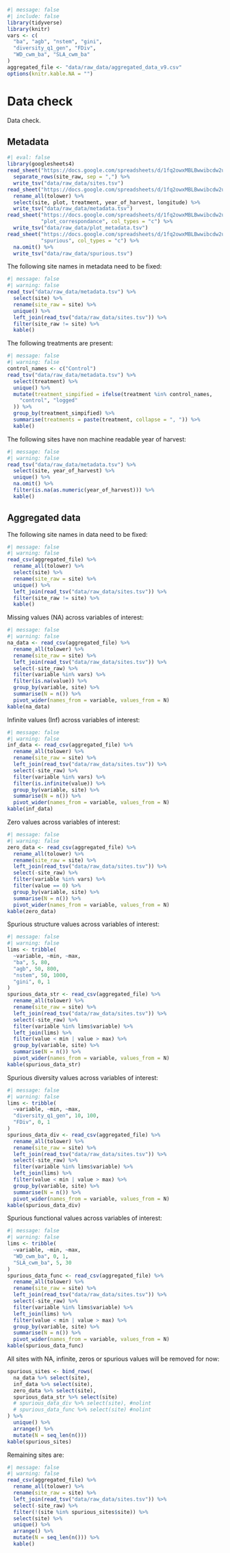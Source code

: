 ```r
#| message: false
#| include: false
library(tidyverse)
library(knitr)
vars <- c(
  "ba", "agb", "nstem", "gini",
  "diversity_q1_gen", "FDiv",
  "WD_cwm_ba", "SLA_cwm_ba"
)
aggregated_file <- "data/raw_data/aggregated_data_v9.csv"
options(knitr.kable.NA = "")
```

# Data check {.unnumbered}

Data check.

## Metadata

```r
#| eval: false
library(googlesheets4)
read_sheet("https://docs.google.com/spreadsheets/d/1fq2owxMBLBwwibcdw2uQQFxnIhsMbaH4Qcj_xUwVvSQ/edit?usp=sharing", 2) %>% # nolint
  separate_rows(site_raw, sep = ",") %>%
  write_tsv("data/raw_data/sites.tsv")
read_sheet("https://docs.google.com/spreadsheets/d/1fq2owxMBLBwwibcdw2uQQFxnIhsMbaH4Qcj_xUwVvSQ/edit?gid=0#gid=0", col_types = "c") %>% # nolint
  rename_all(tolower) %>%
  select(site, plot, treatment, year_of_harvest, longitude) %>%
  write_tsv("data/raw_data/metadata.tsv")
read_sheet("https://docs.google.com/spreadsheets/d/1fq2owxMBLBwwibcdw2uQQFxnIhsMbaH4Qcj_xUwVvSQ/edit?usp=sharing",
           "plot_correspondance", col_types = "c") %>% 
  write_tsv("data/raw_data/plot_metadata.tsv")
read_sheet("https://docs.google.com/spreadsheets/d/1fq2owxMBLBwwibcdw2uQQFxnIhsMbaH4Qcj_xUwVvSQ/edit?usp=sharing",
           "spurious", col_types = "c") %>% 
  na.omit() %>% 
  write_tsv("data/raw_data/spurious.tsv")
```

The following site names in metadata need to be fixed:

```r
#| message: false
#| warning: false
read_tsv("data/raw_data/metadata.tsv") %>%
  select(site) %>%
  rename(site_raw = site) %>%
  unique() %>%
  left_join(read_tsv("data/raw_data/sites.tsv")) %>%
  filter(site_raw != site) %>%
  kable()
```

The following treatments are present:

```r
#| message: false
#| warning: false
control_names <- c("Control")
read_tsv("data/raw_data/metadata.tsv") %>%
  select(treatment) %>%
  unique() %>%
  mutate(treatment_simpified = ifelse(treatment %in% control_names,
    "control", "logged"
  )) %>%
  group_by(treatment_simpified) %>%
  summarise(treatments = paste(treatment, collapse = ", ")) %>%
  kable()
```

The following sites have non machine readable year of harvest:

```r
#| message: false
#| warning: false
read_tsv("data/raw_data/metadata.tsv") %>%
  select(site, year_of_harvest) %>%
  unique() %>%
  na.omit() %>%
  filter(is.na(as.numeric(year_of_harvest))) %>%
  kable()
```

## Aggregated data

The following site names in data need to be fixed:

```r
#| message: false
#| warning: false
read_csv(aggregated_file) %>%
  rename_all(tolower) %>%
  select(site) %>%
  rename(site_raw = site) %>%
  unique() %>%
  left_join(read_tsv("data/raw_data/sites.tsv")) %>%
  filter(site_raw != site) %>%
  kable()
```

Missing values (NA) across variables of interest:

```r
#| message: false
#| warning: false
na_data <- read_csv(aggregated_file) %>%
  rename_all(tolower) %>%
  rename(site_raw = site) %>%
  left_join(read_tsv("data/raw_data/sites.tsv")) %>%
  select(-site_raw) %>%
  filter(variable %in% vars) %>%
  filter(is.na(value)) %>%
  group_by(variable, site) %>%
  summarise(N = n()) %>%
  pivot_wider(names_from = variable, values_from = N)
kable(na_data)
```

Infinite values (Inf) across variables of interest:

```r
#| message: false
#| warning: false
inf_data <- read_csv(aggregated_file) %>%
  rename_all(tolower) %>%
  rename(site_raw = site) %>%
  left_join(read_tsv("data/raw_data/sites.tsv")) %>%
  select(-site_raw) %>%
  filter(variable %in% vars) %>%
  filter(is.infinite(value)) %>%
  group_by(variable, site) %>%
  summarise(N = n()) %>%
  pivot_wider(names_from = variable, values_from = N)
kable(inf_data)
```

Zero values across variables of interest:

```r
#| message: false
#| warning: false
zero_data <- read_csv(aggregated_file) %>%
  rename_all(tolower) %>%
  rename(site_raw = site) %>%
  left_join(read_tsv("data/raw_data/sites.tsv")) %>%
  select(-site_raw) %>%
  filter(variable %in% vars) %>%
  filter(value == 0) %>%
  group_by(variable, site) %>%
  summarise(N = n()) %>%
  pivot_wider(names_from = variable, values_from = N)
kable(zero_data)
```

Spurious structure values across variables of interest:

```r
#| message: false
#| warning: false
lims <- tribble(
  ~variable, ~min, ~max,
  "ba", 5, 80,
  "agb", 50, 800,
  "nstem", 50, 1000,
  "gini", 0, 1
)
spurious_data_str <- read_csv(aggregated_file) %>%
  rename_all(tolower) %>%
  rename(site_raw = site) %>%
  left_join(read_tsv("data/raw_data/sites.tsv")) %>%
  select(-site_raw) %>%
  filter(variable %in% lims$variable) %>%
  left_join(lims) %>%
  filter(value < min | value > max) %>%
  group_by(variable, site) %>%
  summarise(N = n()) %>%
  pivot_wider(names_from = variable, values_from = N)
kable(spurious_data_str)
```

Spurious diversity values across variables of interest:

```r
#| message: false
#| warning: false
lims <- tribble(
  ~variable, ~min, ~max,
  "diversity_q1_gen", 10, 100,
  "FDiv", 0, 1
)
spurious_data_div <- read_csv(aggregated_file) %>%
  rename_all(tolower) %>%
  rename(site_raw = site) %>%
  left_join(read_tsv("data/raw_data/sites.tsv")) %>%
  select(-site_raw) %>%
  filter(variable %in% lims$variable) %>%
  left_join(lims) %>%
  filter(value < min | value > max) %>%
  group_by(variable, site) %>%
  summarise(N = n()) %>%
  pivot_wider(names_from = variable, values_from = N)
kable(spurious_data_div)
```

Spurious functional values across variables of interest:

```r
#| message: false
#| warning: false
lims <- tribble(
  ~variable, ~min, ~max,
  "WD_cwm_ba", 0, 1,
  "SLA_cwm_ba", 5, 30
)
spurious_data_func <- read_csv(aggregated_file) %>%
  rename_all(tolower) %>%
  rename(site_raw = site) %>%
  left_join(read_tsv("data/raw_data/sites.tsv")) %>%
  select(-site_raw) %>%
  filter(variable %in% lims$variable) %>%
  left_join(lims) %>%
  filter(value < min | value > max) %>%
  group_by(variable, site) %>%
  summarise(N = n()) %>%
  pivot_wider(names_from = variable, values_from = N)
kable(spurious_data_func)
```

All sites with NA, infinite, zeros or spurious values will be removed for now:

```r
spurious_sites <- bind_rows(
  na_data %>% select(site),
  inf_data %>% select(site),
  zero_data %>% select(site),
  spurious_data_str %>% select(site)
  # spurious_data_div %>% select(site), #nolint
  # spurious_data_func %>% select(site) #nolint
) %>%
  unique() %>%
  arrange() %>%
  mutate(N = seq_len(n()))
kable(spurious_sites)
```

Remaining sites are:

```r
#| message: false
#| warning: false
read_csv(aggregated_file) %>%
  rename_all(tolower) %>%
  rename(site_raw = site) %>%
  left_join(read_tsv("data/raw_data/sites.tsv")) %>%
  select(-site_raw) %>%
  filter(!(site %in% spurious_sites$site)) %>%
  select(site) %>%
  unique() %>%
  arrange() %>%
  mutate(N = seq_len(n())) %>%
  kable()
```
